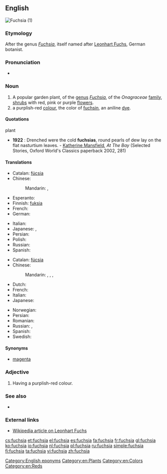 {{also|Fuchsia}}
==English==
[[Image:DoubleFuchsias wb.jpg|thumb|Fuchsia (1)]]
{{wikipedia}}

===Etymology===
After the genus ''[[Fuchsia]]'', itself named after [[w:Leonhart Fuchs|Leonhart Fuchs]], German botanist.

===Pronunciation===
* {{rhymes|uːʃə}}

===Noun===
{{en-noun}}

# A popular garden plant, of the [[genus]] ''[[Fuchsia]]'', of the ''Onagraceae'' [[family]], [[shrub]]s with red, pink or purple [[flower]]s.
# a purplish-red [[color|colour]], the color of [[fuchsin]], an aniline [[dye]].
#: {{color panel|web fuchsia ([[magenta]])|FF00FF}}
#: {{color panel|fashion magenta (Hollywood cerise)|F400A1}}

====Quotations====
; plant
* '''1922''' : Drenched were the cold '''fuchsias''', round pearls of dew lay on the flat nasturtium leaves. - [[w:Katherine Mansfield|Katherine Mansfield]], ''At The Bay'' (Selected Stories, Oxford World's Classics paperback 2002, 281)

====Translations====
{{trans-top|plant}}
* Catalan: [[fúcsia]]
* Chinese:
*: Mandarin: {{t|cmn|倒掛金鐘|sc=Hani}}, {{t|cmn|倒挂金钟|tr=dàoguàjīnzhōng|sc=Hani}}
* Esperanto: {{t-|eo|fuksio}}
* Finnish: [[fuksia]]
* French: {{t+|fr|fuchsia|m}}
* German: {{t-|de|Fuchsie|f}}
{{trans-mid}}
* Italian: {{t-|it|fucsia|f}}
* Japanese: {{t-|ja|フクシャ|tr=fukusha|sc=Jpan}}, {{t-|ja|ホクシャ|tr=hokusha|sc=Jpan}}
* Persian: {{t-|fa|گل آویز|tr=gol-âviz|sc=fa-Arab}}
* Polish: {{t+|pl|fuksja|f}}
* Russian: {{t+|ru|фуксия|f|tr=fúksija|sc=Cyrl}}
* Spanish: {{t+|es|fucsia}}
{{trans-bottom}}

{{trans-top|colour}}
* Catalan: [[fúcsia]]
* Chinese:
*: Mandarin: {{t|cmn|紫紅色|sc=Hani}}, {{t|cmn|紫红色|tr=zǐhóngsè|sc=Hani}}, {{t|cmn|品紅色|sc=Hani}}, {{t|cmn|品红色|tr=pǐnhóngsè|sc=Hani}}
* Dutch: {{t-|nl|foksia|m}}
* French: {{t+|fr|fuchsia|m}}
* Italian: {{t-|it|fucsia}}
* Japanese: {{t-|ja|赤紫色|tr=あかむらさきいろ, aka-murasaki-iro|sc=Jpan}}
{{trans-mid}}
* Norwegian: {{t-|no|fuksia}}
* Persian: {{t-|fa|سرخابی سیر|tr=sorxâbi sir|sc=fa-Arab}}
* Romanian: {{t-|ro|fucsie|f}}
* Russian: {{t+|ru|фуксия|f|tr=fúksija|sc=Cyrl}}, {{t-|ru|пурпурно-красный цвет|m|tr=purpúrno-krásnyj cvet|sc=Cyrl}}
* Spanish: {{t+|es|fucsia}}
* Swedish: {{t-|sv|fuchsia}}
{{trans-bottom}}

====Synonyms====
* {{sense|colour}}  [[magenta]]

===Adjective===
{{en-adj|-}}

# Having a purplish-red colour.

===See also===
* {{list:reds/en}}

===External links===
* [[w:Leonhart_Fuchs|Wikipedia article on Leonhart Fuchs]]

[[Category:English eponyms]]
[[Category:en:Plants]]
[[Category:en:Colors]]
[[Category:en:Reds]]

[[cs:fuchsia]]
[[et:fuchsia]]
[[el:fuchsia]]
[[es:fuchsia]]
[[fa:fuchsia]]
[[fr:fuchsia]]
[[gl:fuchsia]]
[[ko:fuchsia]]
[[io:fuchsia]]
[[nl:fuchsia]]
[[pl:fuchsia]]
[[ru:fuchsia]]
[[simple:fuchsia]]
[[fi:fuchsia]]
[[ta:fuchsia]]
[[vi:fuchsia]]
[[zh:fuchsia]]